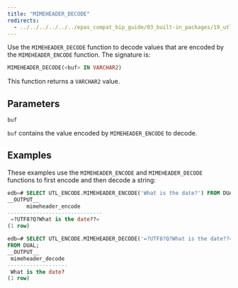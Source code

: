 ```yaml
---
title: "MIMEHEADER_DECODE"
redirects:
  - ../../../../../../epas_compat_bip_guide/03_built-in_packages/19_utl_encode/03_mimeheader_decode #generated for docs/epas/reorg-role-use-case-mode
---
```


Use the `MIMEHEADER_DECODE` function to decode values that are encoded by the `MIMEHEADER_ENCODE` function. The signature is:

```sql
MIMEHEADER_DECODE(<buf> IN VARCHAR2)
```

This function returns a `VARCHAR2` value.

## Parameters

`buf`

 `buf` contains the value encoded by `MIMEHEADER_ENCODE` to decode.

## Examples

These examples use the `MIMEHEADER_ENCODE` and `MIMEHEADER_DECODE` functions to first encode and then decode a string:

```sql
edb=# SELECT UTL_ENCODE.MIMEHEADER_ENCODE('What is the date?') FROM DUAL;
__OUTPUT__
      mimeheader_encode
------------------------------
 =?UTF8?Q?What is the date??=
(1 row)
```
```sql
edb=# SELECT UTL_ENCODE.MIMEHEADER_DECODE('=?UTF8?Q?What is the date??=')
FROM DUAL;
__OUTPUT__
 mimeheader_decode
-------------------
 What is the date?
(1 row)
```
